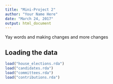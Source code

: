 ```yaml
---
title: "Mini-Project 2"
author: "Your Name Here"
date: "March 24, 2017"
output: html_document
---
```


Yay words and making changes and more changes

## Loading the data


```r
load("house_elections.rda")
load("candidates.rda")
load("committees.rda")
load("contributions.rda")
```
